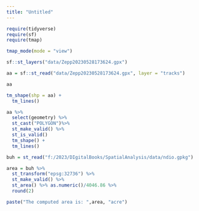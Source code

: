 ```yaml
---
title: "Untitled"
---
```


```r
require(tidyverse)
require(sf)
require(tmap)

tmap_mode(mode = "view")
```



```r
sf::st_layers("data/Zepp20230528173624.gpx")
```


```r
aa = sf::st_read("data/Zepp20230528173624.gpx", layer = "tracks")

aa
```

```r
tm_shape(shp = aa) +
  tm_lines()
```


```r
aa %>% 
  select(geometry) %>% 
  st_cast("POLYGON")%>%
  st_make_valid() %>% 
  st_is_valid()
  tm_shape() +
  tm_lines()
```


```r
buh = st_read("f:/2023/DIgitalBooks/SpatialAnalysis/data/ndio.gpkg")

area = buh %>% 
  st_transform("epsg:32736") %>% 
  st_make_valid() %>% 
  st_area() %>% as.numeric()/4046.86 %>% 
  round(2)

paste("The computed area is: ",area, "acre")

```

